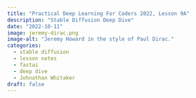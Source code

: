 ```yaml
---
title: "Practical Deep Learning For Coders 2022, Lesson 9A"
description: "Stable Diffusion Deep Dive"
date: "2022-10-11"
image: jeremy-dirac.png
image-alt: "Jeremy Howard in the style of Paul Dirac."
categories:
  - stable diffusion
  - lesson notes
  - fastai
  - deep dive
  - Johnathan Whitaker
draft: false
---
```

